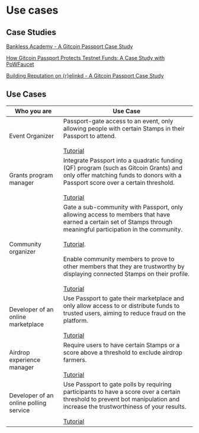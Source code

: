 # Use cases

## Case Studies

[Bankless Academy - A Gitcoin Passport Case Study](https://www.gitcoin.co/blog/bankless-academy-a-gitcoin-passport-case-study)

[How Gitcoin Passport Protects Testnet Funds: A Case Study with PoWFaucet](https://www.gitcoin.co/blog/gitcoin-passport-powfaucet)

[Building Reputation on \{r\}elinkd - A Gitcoin Passport Case Study](https://www.gitcoin.co/blog/building-reputation-on-r-elinkd)


## Use Cases

| Who you are                            | Use Case                                                                                                                                                                                                                                                                                                                                                                                                                                                                                                                                                               |
| -------------------------------------- | ---------------------------------------------------------------------------------------------------------------------------------------------------------------------------------------------------------------------------------------------------------------------------------------------------------------------------------------------------------------------------------------------------------------------------------------------------------------------------------------------------------------------------------------------------------------------- |
| Event Organizer                        | Passport-gate access to an event, only allowing people with certain Stamps in their Passport to attend. <br/><br/>[Tutorial](https://docs.passport.gitcoin.co/building-with-passport/integration-guides/integrating-stamps-and-scorers)                                                                                                                                                                                                                                                                                                                                |
| Grants program manager                 | Integrate Passport into a quadratic funding (QF) program (such as Gitcoin Grants) and only offer matching funds to donors with a Passport score over a certain threshold. <br/><br/>[Tutorial](https://docs.passport.gitcoin.co/building-with-passport/integration-guides/integrating-stamps-and-scorers)                                                                                                                                                                                                                                                              |
| Community organizer                    | Gate a sub-community with Passport, only allowing access to members that have earned a certain set of Stamps through meaningful participation in the community. <br/><br/>[Tutorial](https://docs.passport.gitcoin.co/building-with-passport/integration-guides/integrating-stamps-and-scorers). <br/><br/> Enable community members to prove to other members that they are trustworthy by displaying connected Stamps on their profile. <br/><br/>[Tutorial](https://docs.passport.gitcoin.co/building-with-passport/integration-guides/working-with-stamp-metadata) |
| Developer of an online marketplace     | Use Passport to gate their marketplace and only allow access to or distribute funds to trusted users, aiming to reduce fraud on the platform. <br/><br/>[Tutorial](https://docs.passport.gitcoin.co/building-with-passport/integration-guides/gating-access-with-passport-scores)                                                                                                                                                                                                                                                                                      |
| Airdrop experience manager             | Require users to have certain Stamps or a score above a threshold to exclude airdrop farmers. <br/><br/>[Tutorial](https://docs.passport.gitcoin.co/building-with-passport/integration-guides/requiring-a-passport-score-for-airdrop-claim)                                                                                                                                                                                                                                                                                                                            |
| Developer of an online polling service | Use Passport to gate polls by requiring participants to have a score over a certain threshold to prevent bot manipulation and increase the trustworthiness of your results. <br/><br/>[Tutorial](https://docs.passport.gitcoin.co/building-with-passport/integration-guides/gating-access-with-passport-scores)                                                                                                                                                                                                                                                        |